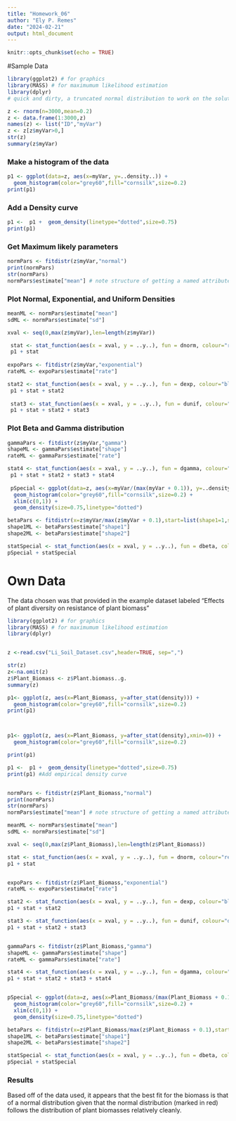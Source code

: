 ```yaml
---
title: "Homework_06"
author: "Ely P. Remes"
date: "2024-02-21"
output: html_document
---
```


```r
knitr::opts_chunk$set(echo = TRUE)
```

#Sample Data
```r
library(ggplot2) # for graphics
library(MASS) # for maximumum likelihood estimation
library(dplyr)
# quick and dirty, a truncated normal distribution to work on the solution set

z <- rnorm(n=3000,mean=0.2)
z <- data.frame(1:3000,z)
names(z) <- list("ID","myVar")
z <- z[z$myVar>0,]
str(z)
summary(z$myVar)
```
### Make a histogram of the data

```r
p1 <- ggplot(data=z, aes(x=myVar, y=..density..)) +
  geom_histogram(color="grey60",fill="cornsilk",size=0.2) 
print(p1)
```

### Add a Density curve 
```r
p1 <-  p1 +  geom_density(linetype="dotted",size=0.75)
print(p1)
```

### Get Maximum likely parameters
```r
normPars <- fitdistr(z$myVar,"normal")
print(normPars)
str(normPars)
normPars$estimate["mean"] # note structure of getting a named attribute
```


### Plot Normal, Exponential, and Uniform Densities
```r
meanML <- normPars$estimate["mean"]
sdML <- normPars$estimate["sd"]

xval <- seq(0,max(z$myVar),len=length(z$myVar))

 stat <- stat_function(aes(x = xval, y = ..y..), fun = dnorm, colour="red", n = length(z$myVar), args = list(mean = meanML, sd = sdML))
 p1 + stat
 
expoPars <- fitdistr(z$myVar,"exponential")
rateML <- expoPars$estimate["rate"]

stat2 <- stat_function(aes(x = xval, y = ..y..), fun = dexp, colour="blue", n = length(z$myVar), args = list(rate=rateML))
 p1 + stat + stat2
 
 stat3 <- stat_function(aes(x = xval, y = ..y..), fun = dunif, colour="darkgreen", n = length(z$myVar), args = list(min=min(z$myVar), max=max(z$myVar)))
 p1 + stat + stat2 + stat3

```

### Plot Beta and Gamma distribution
```r
gammaPars <- fitdistr(z$myVar,"gamma")
shapeML <- gammaPars$estimate["shape"]
rateML <- gammaPars$estimate["rate"]

stat4 <- stat_function(aes(x = xval, y = ..y..), fun = dgamma, colour="brown", n = length(z$myVar), args = list(shape=shapeML, rate=rateML))
 p1 + stat + stat2 + stat3 + stat4
 
 pSpecial <- ggplot(data=z, aes(x=myVar/(max(myVar + 0.1)), y=..density..)) +
  geom_histogram(color="grey60",fill="cornsilk",size=0.2) + 
  xlim(c(0,1)) +
  geom_density(size=0.75,linetype="dotted")

betaPars <- fitdistr(x=z$myVar/max(z$myVar + 0.1),start=list(shape1=1,shape2=2),"beta")
shape1ML <- betaPars$estimate["shape1"]
shape2ML <- betaPars$estimate["shape2"]

statSpecial <- stat_function(aes(x = xval, y = ..y..), fun = dbeta, colour="orchid", n = length(z$myVar), args = list(shape1=shape1ML,shape2=shape2ML))
pSpecial + statSpecial

```

# Own Data


The data chosen was that provided in the example dataset labeled "Effects of plant diversity on resistance of plant biomass"
```r

library(ggplot2) # for graphics
library(MASS) # for maximumum likelihood estimation
library(dplyr) 


z <-read.csv("Li_Soil_Dataset.csv",header=TRUE, sep=",")

str(z)
z<-na.omit(z)
z$Plant_Biomass <- z$Plant.biomass..g.
summary(z)

p1<- ggplot(z, aes(x=Plant_Biomass, y=after_stat(density))) +
  geom_histogram(color="grey60",fill="cornsilk",size=0.2)
print(p1)



p1<- ggplot(z, aes(x=Plant_Biomass, y=after_stat(density),xmin=0)) +
  geom_histogram(color="grey60",fill="cornsilk",size=0.2)

print(p1)

p1 <-  p1 +  geom_density(linetype="dotted",size=0.75)
print(p1) #Add empirical density curve


normPars <- fitdistr(z$Plant_Biomass,"normal")
print(normPars)
str(normPars)
normPars$estimate["mean"] # note structure of getting a named attribute

meanML <- normPars$estimate["mean"]
sdML <- normPars$estimate["sd"]

xval <- seq(0,max(z$Plant_Biomass),len=length(z$Plant_Biomass))

stat <- stat_function(aes(x = xval, y = ..y..), fun = dnorm, colour="red", n = length(z$Plant_Biomass), args = list(mean = meanML, sd = sdML))
p1 + stat


expoPars <- fitdistr(z$Plant_Biomass,"exponential")
rateML <- expoPars$estimate["rate"]

stat2 <- stat_function(aes(x = xval, y = ..y..), fun = dexp, colour="blue", n = length(z$Plant_Biomass), args = list(rate=rateML))
p1 + stat + stat2

stat3 <- stat_function(aes(x = xval, y = ..y..), fun = dunif, colour="darkgreen", n = length(z$Plant_Biomass), args = list(min=min(z$Plant_Biomass), max=max(z$Plant_Biomass)))
p1 + stat + stat2 + stat3


gammaPars <- fitdistr(z$Plant_Biomass,"gamma")
shapeML <- gammaPars$estimate["shape"]
rateML <- gammaPars$estimate["rate"]

stat4 <- stat_function(aes(x = xval, y = ..y..), fun = dgamma, colour="brown", n = length(z$Plant_Biomass), args = list(shape=shapeML, rate=rateML))
p1 + stat + stat2 + stat3 + stat4


pSpecial <- ggplot(data=z, aes(x=Plant_Biomass/(max(Plant_Biomass + 0.1)), y=..density..)) +
  geom_histogram(color="grey60",fill="cornsilk",size=0.2) + 
  xlim(c(0,1)) +
  geom_density(size=0.75,linetype="dotted")

betaPars <- fitdistr(x=z$Plant_Biomass/max(z$Plant_Biomass + 0.1),start=list(shape1=1,shape2=2),"beta")
shape1ML <- betaPars$estimate["shape1"]
shape2ML <- betaPars$estimate["shape2"]

statSpecial <- stat_function(aes(x = xval, y = ..y..), fun = dbeta, colour="orchid", n = length(z$Plant_Biomass), args = list(shape1=shape1ML,shape2=shape2ML))
pSpecial + statSpecial

```
### Results


Based off of the data used, it appears that the best fit for the biomass is that of a normal distribution given that the normal distribution (marked in red) follows the distribution of plant biomasses relatively cleanly.  